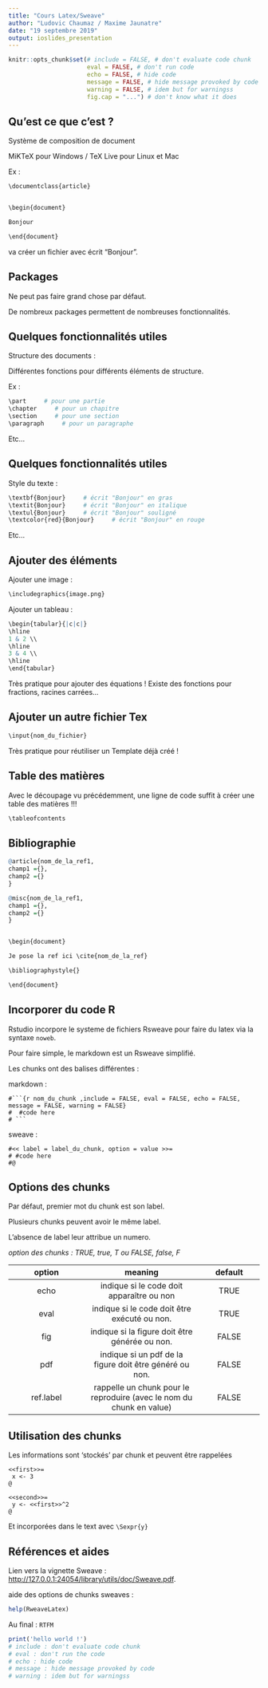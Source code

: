 ```yaml
---
title: "Cours Latex/Sweave"
author: "Ludovic Chaumaz / Maxime Jaunatre"
date: "19 septembre 2019"
output: ioslides_presentation
---
```


```r
knitr::opts_chunk$set(# include = FALSE, # don't evaluate code chunk
                      eval = FALSE, # don't run code
                      echo = FALSE, # hide code
                      message = FALSE, # hide message provoked by code
                      warning = FALSE, # idem but for warningss
                      fig.cap = "...") # don't know what it does
```

<!--Ludovic & latex -->

## Qu'est ce que c'est ?

Système de composition de document

MiKTeX pour Windows / TeX Live pour Linux et Mac

Ex : 
```r
\documentclass{article}


\begin{document}

Bonjour

\end{document}
```

va créer un fichier avec écrit "Bonjour".

## Packages

Ne peut pas faire grand chose par défaut.

De nombreux packages permettent de nombreuses fonctionnalités.

## Quelques fonctionnalités utiles

Structure des documents :

Différentes fonctions pour différents éléments de structure.

Ex :
```r
\part     # pour une partie
\chapter     # pour un chapitre
\section     # pour une section
\paragraph     # pour un paragraphe
```

Etc...

## Quelques fonctionnalités utiles

Style du texte :

```r
\textbf{Bonjour}     # écrit "Bonjour" en gras
\textit{Bonjour}     # écrit "Bonjour" en italique
\textul{Bonjour}     # écrit "Bonjour" souligné
\textcolor{red}{Bonjour}     # écrit "Bonjour" en rouge
```

Etc...

## Ajouter des éléments

Ajouter une image :

```r
\includegraphics{image.png}
```

Ajouter un tableau :

```r
\begin{tabular}{|c|c|}
\hline
1 & 2 \\
\hline
3 & 4 \\
\hline
\end{tabular}
```

Très pratique pour ajouter des équations ! Existe des fonctions pour fractions, racines carrées...

## Ajouter un autre fichier Tex

```r
\input{nom_du_fichier}
```

Très pratique pour réutiliser un Template déjà créé !

## Table des matières

Avec le découpage vu précédemment, une ligne de code suffit à créer une table des matières !!!

```r
\tableofcontents
```

## Bibliographie

```r
@article{nom_de_la_ref1,
champ1 ={},
champ2 ={}
}

@misc{nom_de_la_ref1,
champ1 ={},
champ2 ={}
}


\begin{document}

Je pose la ref ici \cite{nom_de_la_ref}

\bibliographystyle{}

\end{document}
```

<!--Maxime & sweave-->

## Incorporer du code R

Rstudio incorpore le systeme de fichiers Rsweave pour faire du latex via la syntaxe `noweb`.

Pour faire simple, le markdown est un Rsweave simplifié.

Les chunks ont des balises différentes :

markdown :
```
#```{r nom_du_chunk ,include = FALSE, eval = FALSE, echo = FALSE, message = FALSE, warning = FALSE}
#  #code here
# ```
```
sweave :
```
#<< label = label_du_chunk, option = value >>=
# #code here
#@
```

## Options des chunks

Par défaut, premier mot du chunk est son label.

Plusieurs chunks peuvent avoir le même label. 

L'absence de label leur attribue un numero.

*option des chunks  : TRUE, true, T ou FALSE, false, F*

| option   |      meaning     |  default |
|:--------:|:-------------:|:------:|
| echo |  indique si le code doit apparaître ou non | TRUE |
| eval |    indique si le code doit être exécuté ou non.   |   TRUE |
| fig | indique si la figure doit être générée ou non. |    FALSE |
| pdf | indique si un pdf de la figure doit être généré ou non. |   FALSE |
| ref.label | rappelle un chunk pour le reproduire (avec le nom du chunk en value) |   FALSE |

## Utilisation des chunks

Les informations sont 'stockés' par chunk et peuvent être rappelées

```
<<first>>=
 x <- 3
@
```

```
<<second>>=
 y <- <<first>>^2
@
```

Et incorporées dans le text avec `\Sexpr{y}`

<!--notes diverses 
## Incorporer du code R
prefix.string > label > number

figures can be exported in a special directory if global sweave option says so...notion of compedium

can include files in tex, but won't process them , with `\imput` 
`\SweaveInput{}` process them or not?

`\Sexpr{expr}` add values in text or even code. But need to remove all braces

can put reference to chunks with `<<name>>`

This is `noweb` synthax but in fact there is a multitude of them

encoding is ASCII by default, but can't be greatly modified (see fontenc and inputenc)
encoding seem's tricky, to look further

default figure scale is `\setkeys{Gin}{width=0.8\textwidth}`
to modify it, insert same code afet `\begin{document}`

new  file is generated for each figure, so par() are to reset each time
need to create a function to set it as default, might be tricky as well

default figure output is pdf, can be change by  `<<figN, fig=TRUE, pdf=FALSE, png=TRUE>>`

Rtangle extract all code and form a .R apart (like maya did) (so there is no need to split = T)

ONLY ONE GRAPH PER CHUNK !  SO NO FOR LOOP FOR FIGURES
a way to hack it :
```
<<results=tex,echo=FALSE>>=
for(i in 1:4){
  fname <- paste("myfile", i, ".pdf", sep = "")
  pdf(file = fname, width = 6, height = 6)
  plot(rnorm(100)+i)
  dev.off()
  cat("\\includegraphics{", fname, "}\n\n", sep = "")
}
@
```

## Incorporer du code R
set line length in R :
`{r} options(width = 40)`
-->

## Références et aides

Lien vers la vignette Sweave :  <http://127.0.0.1:24054/library/utils/doc/Sweave.pdf>.

aide des options de chunks sweaves :
```r
help(RweaveLatex)
```

Au final : `RTFM`

```r
print('hello world !')
# include : don't evaluate code chunk
# eval : don't run the code
# echo : hide code
# message : hide message provoked by code
# warning : idem but for warningss
```






